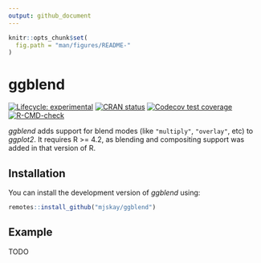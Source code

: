 ```yaml
---
output: github_document
---
```


```r
knitr::opts_chunk$set(
  fig.path = "man/figures/README-"
)
```

# ggblend

<!-- badges: start -->
[![Lifecycle: experimental](https://img.shields.io/badge/lifecycle-experimental-orange.svg)](https://lifecycle.r-lib.org/articles/stages.html#experimental)
[![CRAN status](https://www.r-pkg.org/badges/version/ggblend)](https://CRAN.R-project.org/package=ggblend)
[![Codecov test coverage](https://codecov.io/gh/mjskay/ggblend/branch/main/graph/badge.svg)](https://app.codecov.io/gh/mjskay/ggblend?branch=main)
[![R-CMD-check](https://github.com/mjskay/ggblend/workflows/R-CMD-check/badge.svg)](https://github.com/mjskay/ggblend/actions)
<!-- badges: end -->

*ggblend* adds support for blend modes (like `"multiply"`, `"overlay"`, etc)
to *ggplot2*. It requires R >= 4.2, as blending and compositing support was added
in that version of R.

## Installation

You can install the development version of *ggblend* using:

``` r
remotes::install_github("mjskay/ggblend")
```

## Example

TODO
